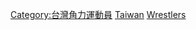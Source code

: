 [[Category:台灣角力運動員|Category:台灣角力運動員]]
[[Category:各國奧運角力運動員|Taiwan]]
[[Category:台灣夏季奧運運動員|Wrestlers]]